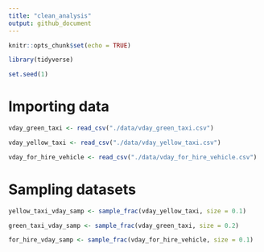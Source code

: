 ```yaml
---
title: "clean_analysis"
output: github_document
---
```


```r
knitr::opts_chunk$set(echo = TRUE)

library(tidyverse)

set.seed(1)
```

# Importing data

```r
vday_green_taxi <- read_csv("./data/vday_green_taxi.csv")

vday_yellow_taxi <- read_csv("./data/vday_yellow_taxi.csv")

vday_for_hire_vehicle <- read_csv("./data/vday_for_hire_vehicle.csv")
```

# Sampling datasets 

```r
yellow_taxi_vday_samp <- sample_frac(vday_yellow_taxi, size = 0.1)

green_taxi_vday_samp <- sample_frac(vday_green_taxi, size = 0.2)

for_hire_vday_samp <- sample_frac(vday_for_hire_vehicle, size = 0.1)
```